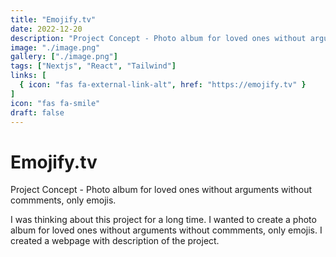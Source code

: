 ```yaml
---
title: "Emojify.tv"
date: 2022-12-20
description: "Project Concept - Photo album for loved ones without arguments without commments, only emojis."
image: "./image.png"
gallery: ["./image.png"]
tags: ["Nextjs", "React", "Tailwind"]
links: [
  { icon: "fas fa-external-link-alt", href: "https://emojify.tv" }
]
icon: "fas fa-smile"
draft: false
---
```


# Emojify.tv

Project Concept - Photo album for loved ones without arguments without commments, only emojis.

I was thinking about this project for a long time. I wanted to create a photo album for loved ones without arguments without commments, only emojis.
I created a webpage with description of the project.

